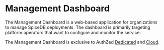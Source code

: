 # Management Dashboard

The Management Dashboard is a web-based application for organizations to manage SpiceDB deployments.
The dashboard is primarily targeting platform operators that want to configure and monitor the service.

The Management Dashboard is exclusive to AuthZed [Dedicated] and [Cloud].

[Dedicated]: ../guides/picking-a-product#dedicated
[Cloud]: ../guides/picking-a-product#cloud
